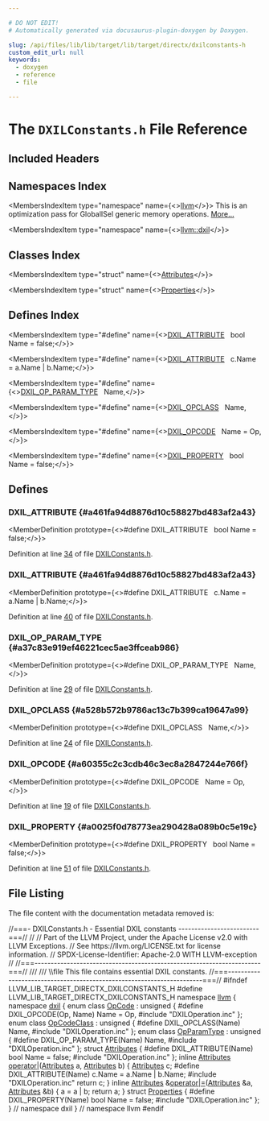 ```yaml
---

# DO NOT EDIT!
# Automatically generated via docusaurus-plugin-doxygen by Doxygen.

slug: /api/files/lib/lib/target/lib/target/directx/dxilconstants-h
custom_edit_url: null
keywords:
  - doxygen
  - reference
  - file

---
```





# The `DXILConstants.h` File Reference

<DoxygenPage pluginConfig={pluginConfig}>



## Included Headers

<IncludesList>
<IncludesListItem
  filePath="DXILOperation.inc"
  permalink=""
  isLocal="true" />
</IncludesList>

## Namespaces Index

<MembersIndex>

<MembersIndexItem
  type="namespace"
  name={<><a href="/docs/api/namespaces/llvm">llvm</a></>}>
This is an optimization pass for GlobalISel generic memory operations. <a href="/docs/api/namespaces/llvm/#details">More...</a>
</MembersIndexItem>

<MembersIndexItem
  type="namespace"
  name={<><a href="/docs/api/namespaces/llvm/dxil">llvm::dxil</a></>}>
</MembersIndexItem>

</MembersIndex>

## Classes Index

<MembersIndex>

<MembersIndexItem
  type="struct"
  name={<><a href="/docs/api/structs/llvm/dxil/attributes">Attributes</a></>}>
</MembersIndexItem>

<MembersIndexItem
  type="struct"
  name={<><a href="/docs/api/structs/llvm/dxil/properties">Properties</a></>}>
</MembersIndexItem>

</MembersIndex>

## Defines Index

<MembersIndex>

<MembersIndexItem
  type="#define"
  name={<><a href="#a461fa94d8876d10c58827bd483af2a43">DXIL&#95;ATTRIBUTE</a>&nbsp;&nbsp;&nbsp;bool Name = false;</>}>
</MembersIndexItem>

<MembersIndexItem
  type="#define"
  name={<><a href="#a461fa94d8876d10c58827bd483af2a43">DXIL&#95;ATTRIBUTE</a>&nbsp;&nbsp;&nbsp;c.Name = a.Name | b.Name;</>}>
</MembersIndexItem>

<MembersIndexItem
  type="#define"
  name={<><a href="#a37c83e919ef46221cec5ae3ffceab986">DXIL&#95;OP&#95;PARAM&#95;TYPE</a>&nbsp;&nbsp;&nbsp;Name,</>}>
</MembersIndexItem>

<MembersIndexItem
  type="#define"
  name={<><a href="#a528b572b9786ac13c7b399ca19647a99">DXIL&#95;OPCLASS</a>&nbsp;&nbsp;&nbsp;Name,</>}>
</MembersIndexItem>

<MembersIndexItem
  type="#define"
  name={<><a href="#a60355c2c3cdb46c3ec8a2847244e766f">DXIL&#95;OPCODE</a>&nbsp;&nbsp;&nbsp;Name = Op,</>}>
</MembersIndexItem>

<MembersIndexItem
  type="#define"
  name={<><a href="#a0025f0d78773ea290428a089b0c5e19c">DXIL&#95;PROPERTY</a>&nbsp;&nbsp;&nbsp;bool Name = false;</>}>
</MembersIndexItem>

</MembersIndex>


<SectionDefinition>

## Defines

### DXIL&#95;ATTRIBUTE {#a461fa94d8876d10c58827bd483af2a43}

<MemberDefinition
  prototype={<>#define DXIL&#95;ATTRIBUTE&nbsp;&nbsp;&nbsp;bool Name = false;</>}>

Definition at line <a href="#l00034">34</a> of file <a href="/docs/api/files/lib/lib/target/lib/target/directx/dxilconstants-h">DXILConstants.h</a>.
</MemberDefinition>

### DXIL&#95;ATTRIBUTE {#a461fa94d8876d10c58827bd483af2a43}

<MemberDefinition
  prototype={<>#define DXIL&#95;ATTRIBUTE&nbsp;&nbsp;&nbsp;c.Name = a.Name | b.Name;</>}>

Definition at line <a href="#l00040">40</a> of file <a href="/docs/api/files/lib/lib/target/lib/target/directx/dxilconstants-h">DXILConstants.h</a>.
</MemberDefinition>

### DXIL&#95;OP&#95;PARAM&#95;TYPE {#a37c83e919ef46221cec5ae3ffceab986}

<MemberDefinition
  prototype={<>#define DXIL&#95;OP&#95;PARAM&#95;TYPE&nbsp;&nbsp;&nbsp;Name,</>}>

Definition at line <a href="#l00029">29</a> of file <a href="/docs/api/files/lib/lib/target/lib/target/directx/dxilconstants-h">DXILConstants.h</a>.
</MemberDefinition>

### DXIL&#95;OPCLASS {#a528b572b9786ac13c7b399ca19647a99}

<MemberDefinition
  prototype={<>#define DXIL&#95;OPCLASS&nbsp;&nbsp;&nbsp;Name,</>}>

Definition at line <a href="#l00024">24</a> of file <a href="/docs/api/files/lib/lib/target/lib/target/directx/dxilconstants-h">DXILConstants.h</a>.
</MemberDefinition>

### DXIL&#95;OPCODE {#a60355c2c3cdb46c3ec8a2847244e766f}

<MemberDefinition
  prototype={<>#define DXIL&#95;OPCODE&nbsp;&nbsp;&nbsp;Name = Op,</>}>

Definition at line <a href="#l00019">19</a> of file <a href="/docs/api/files/lib/lib/target/lib/target/directx/dxilconstants-h">DXILConstants.h</a>.
</MemberDefinition>

### DXIL&#95;PROPERTY {#a0025f0d78773ea290428a089b0c5e19c}

<MemberDefinition
  prototype={<>#define DXIL&#95;PROPERTY&nbsp;&nbsp;&nbsp;bool Name = false;</>}>

Definition at line <a href="#l00051">51</a> of file <a href="/docs/api/files/lib/lib/target/lib/target/directx/dxilconstants-h">DXILConstants.h</a>.
</MemberDefinition>

</SectionDefinition>

## File Listing

The file content with the documentation metadata removed is:

<ProgramListing>

<Link id="l00001" /><CodeLine lineNumber="1"><Highlight kind="comment">//===- DXILConstants.h - Essential DXIL constants -------------------------===//</Highlight><Highlight kind="normal"></Highlight></CodeLine>
<Link id="l00002" /><CodeLine lineNumber="2"><Highlight kind="normal"></Highlight><Highlight kind="comment">//</Highlight><Highlight kind="normal"></Highlight></CodeLine>
<Link id="l00003" /><CodeLine lineNumber="3"><Highlight kind="normal"></Highlight><Highlight kind="comment">// Part of the LLVM Project, under the Apache License v2.0 with LLVM Exceptions.</Highlight><Highlight kind="normal"></Highlight></CodeLine>
<Link id="l00004" /><CodeLine lineNumber="4"><Highlight kind="normal"></Highlight><Highlight kind="comment">// See https://llvm.org/LICENSE.txt for license information.</Highlight><Highlight kind="normal"></Highlight></CodeLine>
<Link id="l00005" /><CodeLine lineNumber="5"><Highlight kind="normal"></Highlight><Highlight kind="comment">// SPDX-License-Identifier: Apache-2.0 WITH LLVM-exception</Highlight><Highlight kind="normal"></Highlight></CodeLine>
<Link id="l00006" /><CodeLine lineNumber="6"><Highlight kind="normal"></Highlight><Highlight kind="comment">//</Highlight><Highlight kind="normal"></Highlight></CodeLine>
<Link id="l00007" /><CodeLine lineNumber="7"><Highlight kind="normal"></Highlight><Highlight kind="comment">//===----------------------------------------------------------------------===//</Highlight><Highlight kind="comment"></Highlight></CodeLine>
<Link id="l00008" /><CodeLine lineNumber="8"><Highlight kind="comment">///</Highlight></CodeLine>
<Link id="l00009" /><CodeLine lineNumber="9"><Highlight kind="comment">/// \\file This file contains essential DXIL constants.</Highlight><Highlight kind="normal"></Highlight></CodeLine>
<Link id="l00010" /><CodeLine lineNumber="10"><Highlight kind="normal"></Highlight><Highlight kind="comment">//===----------------------------------------------------------------------===//</Highlight><Highlight kind="normal"></Highlight></CodeLine>
<Link id="l00011" /><CodeLine lineNumber="11"><Highlight kind="normal"></Highlight></CodeLine>
<Link id="l00012" /><CodeLine lineNumber="12"><Highlight kind="normal"></Highlight><Highlight kind="preprocessor">#ifndef LLVM&#95;LIB&#95;TARGET&#95;DIRECTX&#95;DXILCONSTANTS&#95;H</Highlight><Highlight kind="normal"></Highlight></CodeLine>
<Link id="l00013" /><CodeLine lineNumber="13"><Highlight kind="normal"></Highlight><Highlight kind="preprocessor">#define LLVM&#95;LIB&#95;TARGET&#95;DIRECTX&#95;DXILCONSTANTS&#95;H</Highlight><Highlight kind="normal"></Highlight></CodeLine>
<Link id="l00014" /><CodeLine lineNumber="14"><Highlight kind="normal"></Highlight></CodeLine>
<Link id="l00015" /><CodeLine lineNumber="15"><Highlight kind="normal"></Highlight><Highlight kind="keyword">namespace </Highlight><Highlight kind="normal"><a href="/docs/api/namespaces/llvm">llvm</a> &#123;</Highlight></CodeLine>
<Link id="l00016" /><CodeLine lineNumber="16"><Highlight kind="normal"></Highlight><Highlight kind="keyword">namespace </Highlight><Highlight kind="normal"><a href="/docs/api/namespaces/llvm/dxil">dxil</a> &#123;</Highlight></CodeLine>
<Link id="l00017" /><CodeLine lineNumber="17"><Highlight kind="normal"></Highlight></CodeLine>
<Link id="l00018" /><CodeLine lineNumber="18" lineLink="/docs/api/namespaces/llvm/dxil/#ac64683c1985c78d81b50819a0b733f48"><Highlight kind="normal"></Highlight><Highlight kind="keyword">enum class</Highlight><Highlight kind="normal"> <a href="/docs/api/namespaces/llvm/dxil/#ac64683c1985c78d81b50819a0b733f48">OpCode</a> : </Highlight><Highlight kind="keywordtype">unsigned</Highlight><Highlight kind="normal"> &#123;</Highlight></CodeLine>
<Link id="l00019" /><CodeLine lineNumber="19" lineLink="#a60355c2c3cdb46c3ec8a2847244e766f"><Highlight kind="normal"></Highlight><Highlight kind="preprocessor">#define DXIL&#95;OPCODE(Op, Name) Name = Op,</Highlight><Highlight kind="normal"></Highlight></CodeLine>
<Link id="l00020" /><CodeLine lineNumber="20"><Highlight kind="normal"></Highlight><Highlight kind="preprocessor">#include &quot;DXILOperation.inc&quot;</Highlight><Highlight kind="normal"></Highlight></CodeLine>
<Link id="l00021" /><CodeLine lineNumber="21"><Highlight kind="normal">&#125;;</Highlight></CodeLine>
<Link id="l00022" /><CodeLine lineNumber="22"><Highlight kind="normal"></Highlight></CodeLine>
<Link id="l00023" /><CodeLine lineNumber="23" lineLink="/docs/api/namespaces/llvm/dxil/#a56e029838c8b4bd781d78afade34dc6d"><Highlight kind="normal"></Highlight><Highlight kind="keyword">enum class</Highlight><Highlight kind="normal"> <a href="/docs/api/namespaces/llvm/dxil/#a56e029838c8b4bd781d78afade34dc6d">OpCodeClass</a> : </Highlight><Highlight kind="keywordtype">unsigned</Highlight><Highlight kind="normal"> &#123;</Highlight></CodeLine>
<Link id="l00024" /><CodeLine lineNumber="24" lineLink="#a528b572b9786ac13c7b399ca19647a99"><Highlight kind="normal"></Highlight><Highlight kind="preprocessor">#define DXIL&#95;OPCLASS(Name) Name,</Highlight><Highlight kind="normal"></Highlight></CodeLine>
<Link id="l00025" /><CodeLine lineNumber="25"><Highlight kind="normal"></Highlight><Highlight kind="preprocessor">#include &quot;DXILOperation.inc&quot;</Highlight><Highlight kind="normal"></Highlight></CodeLine>
<Link id="l00026" /><CodeLine lineNumber="26"><Highlight kind="normal">&#125;;</Highlight></CodeLine>
<Link id="l00027" /><CodeLine lineNumber="27"><Highlight kind="normal"></Highlight></CodeLine>
<Link id="l00028" /><CodeLine lineNumber="28" lineLink="/docs/api/namespaces/llvm/dxil/#a66c1660c700858728695b449589b8866"><Highlight kind="normal"></Highlight><Highlight kind="keyword">enum class</Highlight><Highlight kind="normal"> <a href="/docs/api/namespaces/llvm/dxil/#a66c1660c700858728695b449589b8866">OpParamType</a> : </Highlight><Highlight kind="keywordtype">unsigned</Highlight><Highlight kind="normal"> &#123;</Highlight></CodeLine>
<Link id="l00029" /><CodeLine lineNumber="29" lineLink="#a37c83e919ef46221cec5ae3ffceab986"><Highlight kind="normal"></Highlight><Highlight kind="preprocessor">#define DXIL&#95;OP&#95;PARAM&#95;TYPE(Name) Name,</Highlight><Highlight kind="normal"></Highlight></CodeLine>
<Link id="l00030" /><CodeLine lineNumber="30"><Highlight kind="normal"></Highlight><Highlight kind="preprocessor">#include &quot;DXILOperation.inc&quot;</Highlight><Highlight kind="normal"></Highlight></CodeLine>
<Link id="l00031" /><CodeLine lineNumber="31"><Highlight kind="normal">&#125;;</Highlight></CodeLine>
<Link id="l00032" /><CodeLine lineNumber="32"><Highlight kind="normal"></Highlight></CodeLine>
<Link id="l00033" /><CodeLine lineNumber="33" lineLink="/docs/api/structs/llvm/dxil/attributes"><Highlight kind="normal"></Highlight><Highlight kind="keyword">struct </Highlight><Highlight kind="normal"><a href="/docs/api/structs/llvm/dxil/attributes">Attributes</a> &#123;</Highlight></CodeLine>
<Link id="l00034" /><CodeLine lineNumber="34" lineLink="#a461fa94d8876d10c58827bd483af2a43"><Highlight kind="normal"></Highlight><Highlight kind="preprocessor">#define DXIL&#95;ATTRIBUTE(Name) bool Name = false;</Highlight><Highlight kind="normal"></Highlight></CodeLine>
<Link id="l00035" /><CodeLine lineNumber="35"><Highlight kind="normal"></Highlight><Highlight kind="preprocessor">#include &quot;DXILOperation.inc&quot;</Highlight><Highlight kind="normal"></Highlight></CodeLine>
<Link id="l00036" /><CodeLine lineNumber="36"><Highlight kind="normal">&#125;;</Highlight></CodeLine>
<Link id="l00037" /><CodeLine lineNumber="37"><Highlight kind="normal"></Highlight></CodeLine>
<Link id="l00038" /><CodeLine lineNumber="38" lineLink="/docs/api/namespaces/llvm/dxil/#a92c66e110c5482658098c8d3bd9de2e8"><Highlight kind="normal"></Highlight><Highlight kind="keyword">inline</Highlight><Highlight kind="normal"> <a href="/docs/api/structs/llvm/dxil/attributes">Attributes</a> <a href="/docs/api/namespaces/llvm/dxil/#a92c66e110c5482658098c8d3bd9de2e8">operator|</a>(<a href="/docs/api/structs/llvm/dxil/attributes">Attributes</a> a, <a href="/docs/api/structs/llvm/dxil/attributes">Attributes</a> b) &#123;</Highlight></CodeLine>
<Link id="l00039" /><CodeLine lineNumber="39"><Highlight kind="normal">  <a href="/docs/api/structs/llvm/dxil/attributes">Attributes</a> c;</Highlight></CodeLine>
<Link id="l00040" /><CodeLine lineNumber="40"><Highlight kind="normal"></Highlight><Highlight kind="preprocessor">#define DXIL&#95;ATTRIBUTE(Name) c.Name = a.Name | b.Name;</Highlight><Highlight kind="normal"></Highlight></CodeLine>
<Link id="l00041" /><CodeLine lineNumber="41"><Highlight kind="normal"></Highlight><Highlight kind="preprocessor">#include &quot;DXILOperation.inc&quot;</Highlight><Highlight kind="normal"></Highlight></CodeLine>
<Link id="l00042" /><CodeLine lineNumber="42"><Highlight kind="normal">  </Highlight><Highlight kind="keywordflow">return</Highlight><Highlight kind="normal"> c;</Highlight></CodeLine>
<Link id="l00043" /><CodeLine lineNumber="43"><Highlight kind="normal">&#125;</Highlight></CodeLine>
<Link id="l00044" /><CodeLine lineNumber="44"><Highlight kind="normal"></Highlight></CodeLine>
<Link id="l00045" /><CodeLine lineNumber="45" lineLink="/docs/api/namespaces/llvm/dxil/#ae10756bf926849f550ee98639d2c6514"><Highlight kind="normal"></Highlight><Highlight kind="keyword">inline</Highlight><Highlight kind="normal"> <a href="/docs/api/structs/llvm/dxil/attributes">Attributes</a> &amp;<a href="/docs/api/namespaces/llvm/dxil/#ae10756bf926849f550ee98639d2c6514">operator|=</a>(<a href="/docs/api/structs/llvm/dxil/attributes">Attributes</a> &amp;a, <a href="/docs/api/structs/llvm/dxil/attributes">Attributes</a> &amp;b) &#123;</Highlight></CodeLine>
<Link id="l00046" /><CodeLine lineNumber="46"><Highlight kind="normal">  a = a | b;</Highlight></CodeLine>
<Link id="l00047" /><CodeLine lineNumber="47"><Highlight kind="normal">  </Highlight><Highlight kind="keywordflow">return</Highlight><Highlight kind="normal"> a;</Highlight></CodeLine>
<Link id="l00048" /><CodeLine lineNumber="48"><Highlight kind="normal">&#125;</Highlight></CodeLine>
<Link id="l00049" /><CodeLine lineNumber="49"><Highlight kind="normal"></Highlight></CodeLine>
<Link id="l00050" /><CodeLine lineNumber="50" lineLink="/docs/api/structs/llvm/dxil/properties"><Highlight kind="normal"></Highlight><Highlight kind="keyword">struct </Highlight><Highlight kind="normal"><a href="/docs/api/structs/llvm/dxil/properties">Properties</a> &#123;</Highlight></CodeLine>
<Link id="l00051" /><CodeLine lineNumber="51" lineLink="#a0025f0d78773ea290428a089b0c5e19c"><Highlight kind="normal"></Highlight><Highlight kind="preprocessor">#define DXIL&#95;PROPERTY(Name) bool Name = false;</Highlight><Highlight kind="normal"></Highlight></CodeLine>
<Link id="l00052" /><CodeLine lineNumber="52"><Highlight kind="normal"></Highlight><Highlight kind="preprocessor">#include &quot;DXILOperation.inc&quot;</Highlight><Highlight kind="normal"></Highlight></CodeLine>
<Link id="l00053" /><CodeLine lineNumber="53"><Highlight kind="normal">&#125;;</Highlight></CodeLine>
<Link id="l00054" /><CodeLine lineNumber="54"><Highlight kind="normal"></Highlight></CodeLine>
<Link id="l00055" /><CodeLine lineNumber="55"><Highlight kind="normal">&#125; </Highlight><Highlight kind="comment">// namespace dxil</Highlight><Highlight kind="normal"></Highlight></CodeLine>
<Link id="l00056" /><CodeLine lineNumber="56"><Highlight kind="normal">&#125; </Highlight><Highlight kind="comment">// namespace llvm</Highlight><Highlight kind="normal"></Highlight></CodeLine>
<Link id="l00057" /><CodeLine lineNumber="57"><Highlight kind="normal"></Highlight></CodeLine>
<Link id="l00058" /><CodeLine lineNumber="58"><Highlight kind="normal"></Highlight><Highlight kind="preprocessor">#endif</Highlight></CodeLine>

</ProgramListing>


</DoxygenPage>
